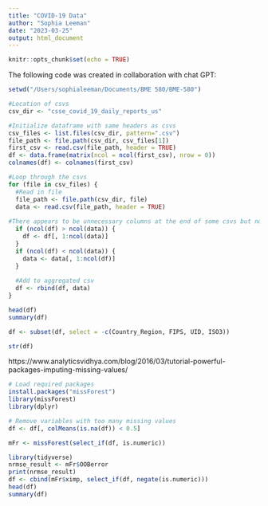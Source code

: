 ```yaml
---
title: "COVID-19 Data"
author: "Sophia Leeman"
date: "2023-03-25"
output: html_document
---
```


```r
knitr::opts_chunk$set(echo = TRUE)
```

The following code was created in collaboration with chat GPT:
```r
setwd("/Users/sophialeeman/Documents/BME 580/BME-580")

#Location of csvs
csv_dir <- "csse_covid_19_daily_reports_us"

#Initialize dataframe with same headers as csvs
csv_files <- list.files(csv_dir, pattern=".csv")
file_path <- file.path(csv_dir, csv_files[1])
first_csv <- read.csv(file_path, header = TRUE)
df <- data.frame(matrix(ncol = ncol(first_csv), nrow = 0))
colnames(df) <- colnames(first_csv)

#Loop through the csvs
for (file in csv_files) {
  #Read in file
  file_path <- file.path(csv_dir, file)
  data <- read.csv(file_path, header = TRUE)
  
#There appears to be unnecessary columns at the end of some csvs but not all csvs. This code is to remove those unnecessary columns.
  if (ncol(df) > ncol(data)) {
    df <- df[, 1:ncol(data)]
  }
  if (ncol(df) < ncol(data)) {
    data <- data[, 1:ncol(df)]
  }
  
  #Add to aggregated csv
  df <- rbind(df, data)
}

head(df)
summary(df)

```

```r
df <- subset(df, select = -c(Country_Region, FIPS, UID, ISO3))

str(df)

```
https://www.analyticsvidhya.com/blog/2016/03/tutorial-powerful-packages-imputing-missing-values/
```r

# Load required packages
install.packages("missForest")
library(missForest)
library(dplyr)

# Remove variables with too many missing values
df <- df[, colMeans(is.na(df)) < 0.5]

mFr <- missForest(select_if(df, is.numeric))

```

```r
library(tidyverse)
nrmse_result <- mFr$OOBerror
print(nrmse_result)
df <- cbind(mFr$ximp, select_if(df, negate(is.numeric)))
head(df)
summary(df)
```